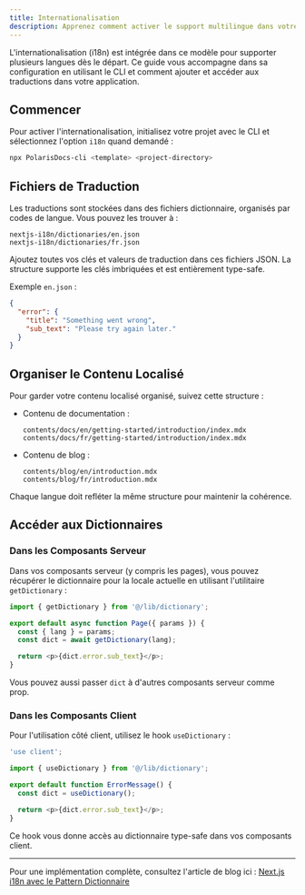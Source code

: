```yaml
---
title: Internationalisation
description: Apprenez comment activer le support multilingue dans votre documentation en utilisant la configuration i18n intégrée.
---
```


L'internationalisation (i18n) est intégrée dans ce modèle pour supporter plusieurs langues dès le départ. Ce guide vous accompagne dans sa configuration en utilisant le CLI et comment ajouter et accéder aux traductions dans votre application.

## Commencer

Pour activer l'internationalisation, initialisez votre projet avec le CLI et sélectionnez l'option `i18n` quand demandé :

```bash
npx PolarisDocs-cli <template> <project-directory>
```

## Fichiers de Traduction

Les traductions sont stockées dans des fichiers dictionnaire, organisés par codes de langue. Vous pouvez les trouver à :

```
nextjs-i18n/dictionaries/en.json
nextjs-i18n/dictionaries/fr.json
```

Ajoutez toutes vos clés et valeurs de traduction dans ces fichiers JSON. La structure supporte les clés imbriquées et est entièrement type-safe.

Exemple `en.json` :
```json
{
  "error": {
    "title": "Something went wrong",
    "sub_text": "Please try again later."
  }
}
```

## Organiser le Contenu Localisé

Pour garder votre contenu localisé organisé, suivez cette structure :

- Contenu de documentation :
  ```
  contents/docs/en/getting-started/introduction/index.mdx
  contents/docs/fr/getting-started/introduction/index.mdx
  ```

- Contenu de blog :
  ```
  contents/blog/en/introduction.mdx
  contents/blog/fr/introduction.mdx
  ```

Chaque langue doit refléter la même structure pour maintenir la cohérence.

## Accéder aux Dictionnaires

### Dans les Composants Serveur

Dans vos composants serveur (y compris les pages), vous pouvez récupérer le dictionnaire pour la locale actuelle en utilisant l'utilitaire `getDictionary` :

```ts
import { getDictionary } from '@/lib/dictionary';

export default async function Page({ params }) {
  const { lang } = params;
  const dict = await getDictionary(lang);

  return <p>{dict.error.sub_text}</p>;
}
```

Vous pouvez aussi passer `dict` à d'autres composants serveur comme prop.

### Dans les Composants Client

Pour l'utilisation côté client, utilisez le hook `useDictionary` :

```ts
'use client';

import { useDictionary } from '@/lib/dictionary';

export default function ErrorMessage() {
  const dict = useDictionary();

  return <p>{dict.error.sub_text}</p>;
}
```

Ce hook vous donne accès au dictionnaire type-safe dans vos composants client.

---

Pour une implémentation complète, consultez l'article de blog ici : [Next.js i18n avec le Pattern Dictionnaire](https://nisabmohd.vercel.app/next-i18n)
